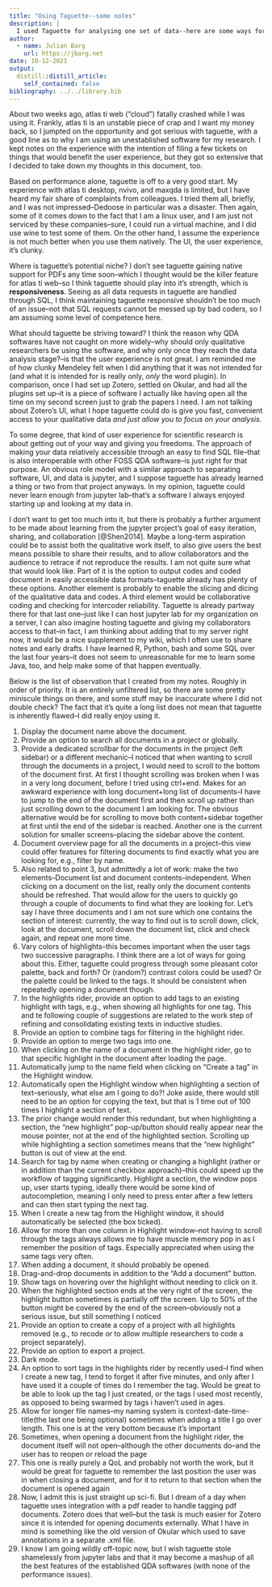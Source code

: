 ```yaml
---
title: "Using Taguette--some notes"
description: |
  I used Taguette for analysing one set of data--here are some ways forward for the project
author:
  - name: Julian Barg
    url: https://jbarg.net
date: 10-12-2021
output:
  distill::distill_article:
    self_contained: false
bibliography: ../../library.bib
---
```


About two weeks ago, atlas ti web ("cloud") fatally crashed while I was using it. Frankly, atlas ti is an unstable piece of crap and I want my money back, so I jumpted on the opportunity and got serious with taguette, with a good line as to why I am using an unestablished software for my research. I kept notes on the experience with the intention of filing a few tickets on things that would benefit the user experience, but they got so extensive that I decided to take down my thoughts in this document, too.

Based on performance alone, taguette is off to a very good start. My experience with atlas ti desktop, nvivo, and maxqda is limited, but I have heard my fair share of complaints from colleagues. I tried them all, briefly, and I was not impressed--Dedoose in particular was a disaster. Then again, some of it comes down to the fact that I am a linux user, and I am just not serviced by these companies--sure, I could run a virtual machine, and I did use wine to test some of them. On the other hand, I assume the experience is not much better when you use them natively. The UI, the user experience, it's clunky.

Where is taguette's potential niche? I don't see taguette gaining native support for PDFs any time soon--which I thought would be the killer feature for atlas ti web--so I think taguette should play into it's strength, which is **responsiveness**. Seeing as all data requests in taguette are handled through SQL, I think maintaining taguette responsive shouldn't be too much of an issue--not that SQL requests cannot be messed up by bad coders, so I am assuming some level of competence here.

What should taguette be striving toward? I think the reason why QDA softwares have not caught on more widely--why should only qualitative researchers be using the software, and why only once they reach the data analysis stage?--is that the user experience is not great. I am reminded me of how clunky Mendeley felt when I did anything that it was not intended for (and what it is intended for is really only, *only* the word plugin). In comparison, once I had set up Zotero, settled on Okular, and had all the plugins set up--it is a piece of software I actually like having open all the time on my second screen just to grab the papers I need. I am not talking about Zotero's UI, what I hope taguette could do is give you fast, convenient access to your qualitative data *and just allow you to focus on your analysis*. 

To some degree, that kind of user experience for scientific research is about getting out of your way and giving you freedoms. The approach of making your data relatively accessible through an easy to find SQL file--that is also interoperable with other FOSS QDA software--is just right for that purpose. An obvious role model with a similar approach to separating software, UI, and data is jupyter, and I suppose taguette has already learned a thing or two from that project anyways. In my opinion, taguette could never learn enough from jupyter lab--that's a software I always enjoyed starting up and looking at my data in.

I don't want to get too much into it, but there is probably a further argument to be made about learning from the jupyter project's goal of easy iteration, sharing, and collaboration [@Shen2014]. Maybe a long-term aspiration could be to assist both the qualitative work itself, to also give users the best means possible to share their results, and to allow collaborators and the audience to retrace if not reproduce the results. I am not quite sure what that would look like. Part of it is the option to output codes and coded document in easily accessible data formats--taguette already has plenty of these options. Another element is probably to enable the slicing and dicing of the qualitative data and codes. A third element would be collaborative coding and checking for intercoder reliability. Taguette is already partway there for that last one--just like I can host jupyter lab for my organization on a server, I can also imagine hosting taguette and giving my collaborators access to that--in fact, I am thinking about adding that to my server right now, it would be a nice supplement to my wiki, which I often use to share notes and early drafts. I have learned R, Python, bash and some SQL over the last four years--it does not seem to unreasonable for me to learn some Java, too, and help make some of that happen eventually.

Below is the list of observation that I created from my notes. Roughly in order of priority. It is an entirely unfiltered list, so there are some pretty miniscule things on there, and some stuff may be inaccurate where I did not double check? The fact that it's quite a long list does not mean that taguette is inherently flawed--I did really enjoy using it.

1. Display the document name above the document.
2. Provide an option to search all documents in a project or globally.
3. Provide a dedicated scrollbar for the documents in the project (left sidebar) or a different mechanic--I noticed that when wanting to scroll through the documents in a project, I would need to scroll to the bottom of the document first. At first I thought scrolling was broken when I was in a very long document, before I tried using ctrl+end. Makes for an awkward experience with long document+long list of documents--I have to jump to the end of the document first and then scroll up rather than just scrolling down to the document I am looking for. The obvious alternative would be for scrolling to move both content+sidebar together at first until the end of the sidebar is reached. Another one is the current solution for smaller screens--placing the sidebar above the content.
4. Document overview page for all the documents in a project--this view could offer features for filtering documents to find exactly what you are looking for, e.g., filter by name.
5. Also related to point 3, but admittedly a lot of work: make the two elements--Document list and document contents--independent. When clicking on a document on the list, really only the document contents should be refreshed. That would allow for the users to quickly go through a couple of documents to find what they are looking for. Let's say I have three documents and I am not sure which one contains the section of interest: currently, the way to find out is to scroll down, click, look at the document, scroll down the document list, click and check again, and repeat one more time.
6. Vary colors of highlights--this becomes important when the user tags two successive paragraphs. I think there are a lot of ways for going about this. Either, taguette could progress through some pleasant color palette, back and forth? Or (random?) contrast colors could be used? Or the palette could be linked to the tags. It should be consistent when repeatedly opening a document though.
7. In the highlights rider, provide an option to add tags to an existing highlight with tags, e.g., when showing all highlights for one tag. This and te following couple of suggestions are related to the work step of refining and consolidating existing texts in inductive studies.
8. Provide an option to combine tags for filtering in the highlight rider.
9. Provide an option to merge two tags into one.
10. When clicking on the name of a document in the highlight rider, go to that specific highlight in the document after loading the page.
11. Automatically jump to the name field when clicking on "Create a tag" in the Highlight window.
12. Automatically open the Highlight window when highlighting a section of text--seriously, what else am I going to do?! Joke aside, there would still need to be an option for copying the text, but that is 1 time out of 100 times I highlight a section of text.
13. The prior change would render this redundant, but when highlighting a section, the "new highlight" pop-up/button should really appear near the mouse pointer, not at the end of the highlighted section. Scrolling up while highlighting a section sometimes means that the "new highlight" button is out of view at the end.
14. Search for tag by name when creating or changing a highlight (rather or in addition than the current checkbox approach)--this could speed up the workflow of tagging significantly. Highlight a section, the window pops up, user starts typing, ideally there would be some kind of autocompletion, meaning I only need to press enter after a few letters and can then start typing the next tag.
15. When I create a new tag from the Highlight window, it should automatically be selected (the box ticked).
16. Allow for more than one column in Highlight window--not having to scroll through the tags always allows me to have muscle memory pop in as I remember the position of tags. Especially appreciated when using the same tags very often.
17. When adding a document, it should probably be opened.
18. Drag-and-drop documents in addition to the "Add a document" button.
19. Show tags on hovering over the highlight without needing to click on it.
20. When the highlighted section ends at the very right of the screen, the highlight button sometimes is partially off the screen. Up to 50% of the button might be covered by the end of the screen--obviously not a serious issue, but still something I noticed
21. Provide an option to create a copy of a project with all highlights removed (e.g., to recode or to allow multiple researchers to code a project separately).
22. Provide an option to export a project.
23. Dark mode.
24. An option to sort tags in the highlights rider by recently used--I find when I create a new tag, I tend to forget it after five minutes, and only after I have used it a couple of times do I remember the tag. Would be great to be able to look up the tag I just created, or the tags I used most recently, as opposed to being swarmed by tags i haven't used in ages.
25. Allow for longer file names--my naming system is context-date-time-title(the last one being optional) sometimes when adding a title I go over length. This one is at the very bottom because it's important
26. Sometimes, when opening a document from the highlight rider, the document itself will not open--although the other documents do--and the user has to reopen or reload the page 
27.  This one is really purely a QoL and probably not worth the work, but it would be great for taguette to remember the last position the user was in when closing a document, and for it to return to that section when the document is opened again
28. Now, I admit this is just straight up sci-fi. But I dream of a day when taguette uses integration with a pdf reader to handle tagging pdf documents. Zotero does that well--but the task is much easier for Zotero since it is intended for opening documents externally. What I have in mind is something like the old version of Okular which used to save annotations in a separate .xml file.
26. I know I am going wildly off-topic now, but I wish taguette stole shamelessly from jupyter labs and that it may become a mashup of all the best features of the established QDA softwares (with none of the performance issues).
